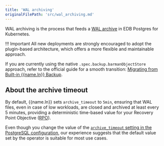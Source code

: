 ```yaml
---
title: 'WAL archiving'
originalFilePath: 'src/wal_archiving.md'
---
```




WAL archiving is the process that feeds a [WAL archive](backup.md#wal-archive)
in EDB Postgres for Kubernetes.

!!! Important
    All new deployments are strongly encouraged to adopt the plugin-based
    architecture, which offers a more flexible and maintainable approach.

If you are currently using the native `.spec.backup.barmanObjectStore`
approach, refer to the official guide for a smooth transition:
[Migrating from Built-in {{name.ln}} Backup](https://cloudnative-pg.io/plugin-barman-cloud/docs/migration/).

## About the archive timeout

By default, {{name.ln}} sets `archive_timeout` to `5min`, ensuring
that WAL files, even in case of low workloads, are closed and archived
at least every 5 minutes, providing a deterministic time-based value for
your Recovery Point Objective ([RPO](before_you_start.md#rpo)).

Even though you change the value of the
[`archive_timeout` setting in the PostgreSQL configuration](https://www.postgresql.org/docs/current/runtime-config-wal.html#GUC-ARCHIVE-TIMEOUT),
our experience suggests that the default value set by the operator is suitable
for most use cases.
